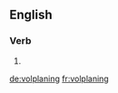 
==English==

===Verb===
{{head|en|present participle}}

# {{present participle of|volplane|lang=en}}

[[de:volplaning]]
[[fr:volplaning]]
